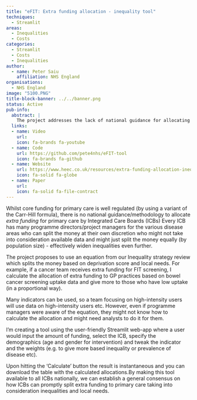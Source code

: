 ```yaml
---
title: "eFIT: Extra funding allocation - inequality tool"
techniques:
  - Streamlit
areas:
  - Inequalities
  - Costs
categories:
  - Streamlit
  - Costs
  - Inequalities
author:
  - name: Peter Saiu
    affiliation: NHS England
organisations:
  - NHS England
image: "5100.PNG"
title-block-banner: ../../banner.png
status: Active
pub-info:
  abstract: |
    The project addresses the lack of national guidance for allocating extra primary care funding by ICBs. It proposes using an equation based on deprivation scores and local needs. A Streamlit web-app tool will help ICBs allocate funds more equitably, considering various indicators and demographics, ensuring a fair distribution and reducing inequalities.
  links:
  - name: Video
    url:
    icon: fa-brands fa-youtube
  - name: Code
    url: https://github.com/pete4nhs/eFIT-tool
    icon: fa-brands fa-github
  - name: Website
    url: https://www.heec.co.uk/resources/extra-funding-allocation-inequality-tool-efit/
    icon: fa-solid fa-globe
  - name: Paper
    url:
    icon: fa-solid fa-file-contract
---
```


Whilst core funding for primary care is well regulated (by using a variant of the Carr-Hill formula), there is no national guidance\/methodology to allocate *extra funding* for primary care by Integrated Care Boards (ICBs)
Every ICB has many programme directors\/project managers for the various disease areas who can split the money at their own discretion who might not take into consideration available data and might just split the money equally (by population size) - effectively widen inequalities even further.

The project proposes to use an equation from our Inequality strategy review which splits the money based on deprivation score and local needs. For example, if a cancer team receives extra funding for FIT screening, I calculate the allocation of extra funding to GP practices based on bowel cancer screening uptake data and give more to those who have low uptake (in a proportional way).

Many indicators can be used, so a team focusing on high-intensity users will use data on high-intensity users etc. However, even if programme managers were aware of the equation, they might not know how to calculate the allocation and might need analysts to do it for them.

I’m creating a tool using the user-friendly Streamlit web-app where a user would input the amount of funding, select the ICB, specify the demographics (age and gender for intervention) and tweak the indicator and the weights (e.g. to give more based inequality or prevalence of disease etc).

Upon hitting the 'Calculate' button the result is instantaneous and you can download the table with the calculated allocations.By making this tool available to all ICBs nationally, we can establish a general consensus on how ICBs can promptly split extra funding to primary care taking into consideration inequalities and local needs.
